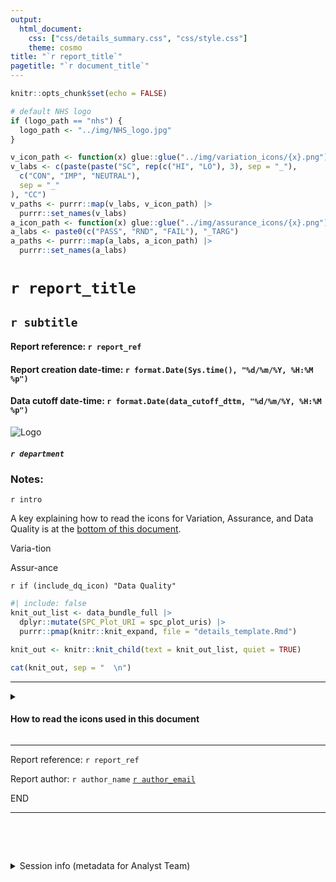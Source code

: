 ```yaml
---
output: 
  html_document:
    css: ["css/details_summary.css", "css/style.css"]
    theme: cosmo
title: "`r report_title`"
pagetitle: "`r document_title`"
---
```



```r
knitr::opts_chunk$set(echo = FALSE)

# default NHS logo
if (logo_path == "nhs") {
  logo_path <- "../img/NHS_logo.jpg"
}
```

```r
v_icon_path <- function(x) glue::glue("../img/variation_icons/{x}.png")
v_labs <- c(paste(paste("SC", rep(c("HI", "LO"), 3), sep = "_"),
  c("CON", "IMP", "NEUTRAL"),
  sep = "_"
), "CC")
v_paths <- purrr::map(v_labs, v_icon_path) |>
  purrr::set_names(v_labs)
a_icon_path <- function(x) glue::glue("../img/assurance_icons/{x}.png")
a_labs <- paste0(c("PASS", "RND", "FAIL"), "_TARG")
a_paths <- purrr::map(a_labs, a_icon_path) |>
  purrr::set_names(a_labs)
```

<style type="text/css">
  body { background-color: `r paper_colour`; }
  #logo_block .department h5 { color: `r department_text_colour`; }
  #main_content summary { background-color: `r accordion_colour`; }
  .fresh { background-color: `r fresh_colour`; }
  .stale { background-color: `r stale_colour`; }
</style>

<div id="header_bar">
<div id="title_data">

# `r report_title`

## `r subtitle`

#### Report reference: `r report_ref`

#### Report creation date-time: `r format.Date(Sys.time(), "%d/%m/%Y, %H:%M %p")`

#### Data cutoff date-time: `r format.Date(data_cutoff_dttm, "%d/%m/%Y, %H:%M %p")`

</div>

<div id="logo_block">

![Logo](`r logo_path`)\

##### `r department` {.department}

</div>
</div>

### Notes:

`r intro`

A key explaining how to read the icons for Variation, Assurance, and Data Quality is at the [bottom of this document](#icon-key).

<div class="px-10">
<div class="inner_flex">
<div class="spc_logo">
Varia-tion
</div>
<div class="spc_logo">
Assur-ance
</div>
<div class="spc_logo">
`r if (include_dq_icon) "Data Quality"`
</div>
</div>
</div>


```r
#| include: false
knit_out_list <- data_bundle_full |>
  dplyr::mutate(SPC_Plot_URI = spc_plot_uris) |>
  purrr::pmap(knitr::knit_expand, file = "details_template.Rmd")

knit_out <- knitr::knit_child(text = knit_out_list, quiet = TRUE)
```

<div id="main_content">

```r
cat(knit_out, sep = "  \n")

```

</div>

---

<div id="icon-key">

<details>
  <summary>
    <h4 class="outer_flex" style="justify-content: flex-start;">
    How to read the icons used in this document
    </h4>
  </summary>

<div class="details_content">

#### SPC Variation Icons

Used to summarise the type of variation seen in the most recent data point of a given measure.

| Icons | Variation Type |
|:-----:|:---------------|
![SC_HI_CON icon](../img/variation_icons/SC_HI_CON.png) ![SC_LO_CON icon](../img/variation_icons/SC_LO_CON.png) | The most recent data point exhibits special cause variation (in a concerning direction).  H is high, L is Low.
![SC_HI_IMP icon](../img/variation_icons/SC_HI_IMP.png) ![SC_LO_IMP icon](../img/variation_icons/SC_LO_IMP.png) | The most recent data point exhibits special cause variation (in an improving direction).  H is high, L is Low.
![SC_HI_NEUTRAL icon](../img/variation_icons/SC_HI_NEUTRAL.png) ![SC_LO_NEUTRAL icon](../img/variation_icons/SC_LO_NEUTRAL.png) | The most recent data point exhibits special cause variation, but neither direction represents concern or improvement (ie. the measure is neutral).  H is high, L is low.
![CC icon](../img/variation_icons/CC.png) | The most recent data point exhibits common cause variation (ie. naturally-occurring variation, that is not statistically significant).

#### SPC Assurance Icons

Used to summarise whether a measure is assured to meet a target.

| Icons | Assurance Type |
|:-----:|:---------------|
![PASS_TARG icon](../img/assurance_icons/PASS_TARG.png) | The process is assured, and is likely to consistently pass the target set.
![RND_TARG icon](../img/assurance_icons/RND_TARG.png) | The process is not assured, and will pass and fail the target based on variation in the process.
![FAIL_TARG icon](../img/assurance_icons/FAIL_TARG.png) | The process is not assured, and is likely to consistently fail to meet the target set.


</div>
</details>
</div>

---

<!-- Footer -->

<div id="footer">

Report reference: `r report_ref`

Report author:  `r author_name` [`r author_email`](`r paste0("mailto:", author_email, "?subject=Report ", report_ref, "...")`)

END

---

<p>&nbsp;</p>

<p>&nbsp;</p>

<details id="session-info">
<summary>Session info (metadata for Analyst Team)</summary>

```r
utils::sessionInfo()
```

</details>
</div>
